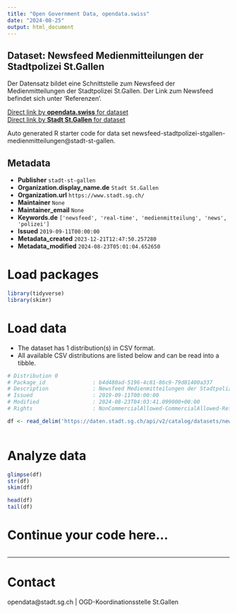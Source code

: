```yaml
---
title: "Open Government Data, opendata.swiss"
date: "2024-08-25"
output: html_document
---
```


## Dataset: Newsfeed Medienmitteilungen der Stadtpolizei St.Gallen

Der Datensatz bildet eine Schnittstelle zum Newsfeed der Medienmitteilungen der Stadtpolizei St.Gallen. Der Link zum Newsfeed befindet sich unter 'Referenzen'.

[Direct link by **opendata.swiss** for dataset](https://opendata.swiss/de/dataset/newsfeed-medienmitteilungen-der-stadtpolizei-st-gallen)<br>
[Direct link by **Stadt St.Gallen** for dataset](https://daten.stadt.sg.ch/explore/dataset/newsfeed-stadtpolizei-stgallen-medienmitteilungen/)

Auto generated R starter code for data set newsfeed-stadtpolizei-stgallen-medienmitteilungen@stadt-st-gallen.

## Metadata

- **Publisher** `stadt-st-gallen`
- **Organization.display_name.de** `Stadt St.Gallen`
- **Organization.url** `https://www.stadt.sg.ch/`
- **Maintainer** `None`
- **Maintainer_email** `None`
- **Keywords.de** `['newsfeed', 'real-time', 'medienmitteilung', 'news', 'polizei']`
- **Issued** `2019-09-11T00:00:00`
- **Metadata_created** `2023-12-21T12:47:50.257280`
- **Metadata_modified** `2024-08-23T05:01:04.652650`


# Load packages

```r

library(tidyverse)
library(skimr)

```

# Load data

-   The dataset has 1 distribution(s) in CSV format.
-   All available CSV distributions are listed below and can be read into a tibble.

```r

# Distribution 0
# Package_id               : b4d480ad-5196-4c81-86c9-79d81400a337
# Description              : Newsfeed Medienmitteilungen der Stadtpolizei St.Gallen (csv)
# Issued                   : 2019-09-11T00:00:00
# Modified                 : 2024-08-23T04:03:41.099000+00:00
# Rights                   : NonCommercialAllowed-CommercialAllowed-ReferenceRequired

df <- read_delim('https://daten.stadt.sg.ch/api/v2/catalog/datasets/newsfeed-stadtpolizei-stgallen-medienmitteilungen/exports/csv?use_labels=true')



```

# Analyze data

```r

glimpse(df)
str(df)
skim(df)

head(df)
tail(df)

```

# Continue your code here...

```r

```

------------------------------------------------------------------------

# Contact

opendata@stadt.sg.ch | OGD-Koordinationsstelle St.Gallen
